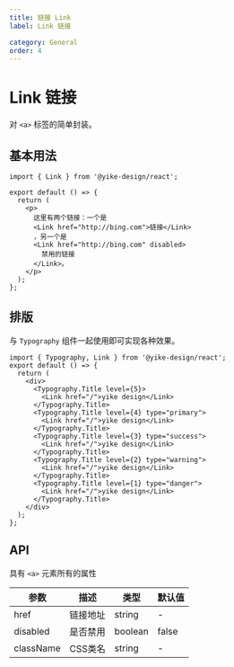 ```yaml
---
title: 链接 Link
label: Link 链接

category: General
order: 4
---
```


# Link 链接

对 `<a>` 标签的简单封装。

## 基本用法

```tsx
import { Link } from '@yike-design/react';

export default () => {
  return (
    <p>
      这里有两个链接：一个是
      <Link href="http://bing.com">链接</Link>
      ，另一个是
      <Link href="http://bing.com" disabled>
        禁用的链接
      </Link>。
    </p>
  );
};
```

## 排版

与 `Typography` 组件一起使用即可实现各种效果。

```tsx
import { Typography, Link } from '@yike-design/react';
export default () => {
  return (
    <div>
      <Typography.Title level={5}>
        <Link href="/">yike design</Link>
      </Typography.Title>
      <Typography.Title level={4} type="primary">
        <Link href="/">yike design</Link>
      </Typography.Title>
      <Typography.Title level={3} type="success">
        <Link href="/">yike design</Link>
      </Typography.Title>
      <Typography.Title level={2} type="warning">
        <Link href="/">yike design</Link>
      </Typography.Title>
      <Typography.Title level={1} type="danger">
        <Link href="/">yike design</Link>
      </Typography.Title>
    </div>
  );
};
```

## API

具有 `<a>` 元素所有的属性

| 参数      | 描述     | 类型    | 默认值 |
| --------- | -------- | ------- | ------ |
| href      | 链接地址 | string  | -      |
| disabled  | 是否禁用 | boolean | false  |
| className | CSS类名  | string  | -      |
